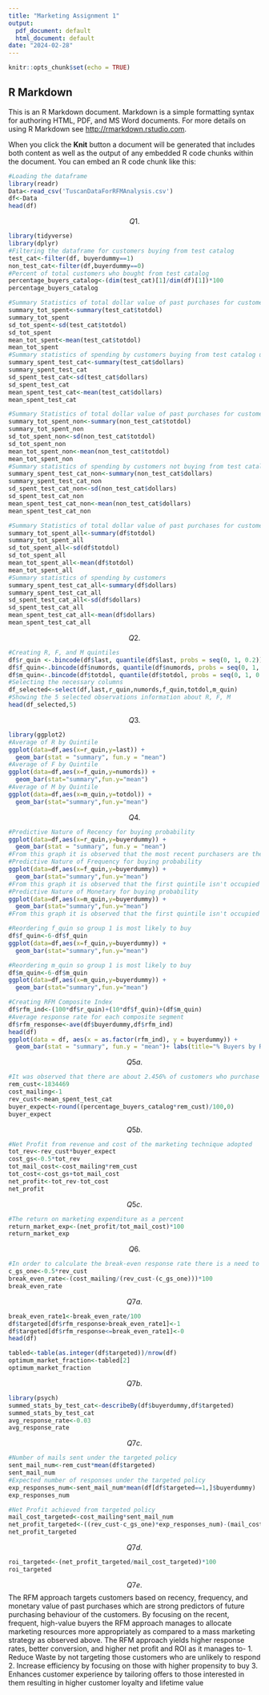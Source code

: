 ```yaml
---
title: "Marketing Assignment 1"
output:
  pdf_document: default
  html_document: default
date: "2024-02-28"
---
```


```r
knitr::opts_chunk$set(echo = TRUE)
```

## R Markdown

This is an R Markdown document. Markdown is a simple formatting syntax for authoring HTML, PDF, and MS Word documents. For more details on using R Markdown see <http://rmarkdown.rstudio.com>.

When you click the **Knit** button a document will be generated that includes both content as well as the output of any embedded R code chunks within the document. You can embed an R code chunk like this:

```r
#Loading the dataframe
library(readr)
Data<-read_csv('TuscanDataForRFMAnalysis.csv')
df<-Data
head(df)
```
$$Q1.$$
```r
library(tidyverse)
library(dplyr)
#Filtering the dataframe for customers buying from test catalog
test_cat<-filter(df, buyerdummy==1)
non_test_cat<-filter(df,buyerdummy==0)
#Percent of total customers who bought from test catalog
percentage_buyers_catalog<-(dim(test_cat)[1]/dim(df)[1])*100
percentage_buyers_catalog
```

```r
#Summary Statistics of total dollar value of past purchases for customers buying in test catalog
summary_tot_spent<-summary(test_cat$totdol)
summary_tot_spent
sd_tot_spent<-sd(test_cat$totdol)
sd_tot_spent
mean_tot_spent<-mean(test_cat$totdol)
mean_tot_spent
#Summary statistics of spending by customers buying from test catalog using the test catalog
summary_spent_test_cat<-summary(test_cat$dollars)
summary_spent_test_cat
sd_spent_test_cat<-sd(test_cat$dollars)
sd_spent_test_cat
mean_spent_test_cat<-mean(test_cat$dollars)
mean_spent_test_cat
```

```r
#Summary Statistics of total dollar value of past purchases for customers not buying in test catalog
summary_tot_spent_non<-summary(non_test_cat$totdol)
summary_tot_spent_non
sd_tot_spent_non<-sd(non_test_cat$totdol)
sd_tot_spent_non
mean_tot_spent_non<-mean(non_test_cat$totdol)
mean_tot_spent_non
#Summary statistics of spending by customers not buying from test catalog using the test catalog
summary_spent_test_cat_non<-summary(non_test_cat$dollars)
summary_spent_test_cat_non
sd_spent_test_cat_non<-sd(non_test_cat$dollars)
sd_spent_test_cat_non
mean_spent_test_cat_non<-mean(non_test_cat$dollars)
mean_spent_test_cat_non
```

```r
#Summary Statistics of total dollar value of past purchases for customers 
summary_tot_spent_all<-summary(df$totdol)
summary_tot_spent_all
sd_tot_spent_all<-sd(df$totdol)
sd_tot_spent_all
mean_tot_spent_all<-mean(df$totdol)
mean_tot_spent_all
#Summary statistics of spending by customers 
summary_spent_test_cat_all<-summary(df$dollars)
summary_spent_test_cat_all
sd_spent_test_cat_all<-sd(df$dollars)
sd_spent_test_cat_all
mean_spent_test_cat_all<-mean(df$dollars)
mean_spent_test_cat_all
```
$$Q2.$$
```r
#Creating R, F, and M quintiles
df$r_quin <-.bincode(df$last, quantile(df$last, probs = seq(0, 1, 0.2)), right = TRUE,include.lowest = TRUE)
df$f_quin<-.bincode(df$numords, quantile(df$numords, probs = seq(0, 1, 0.2)), right = TRUE,include.lowest = TRUE)
df$m_quin<-.bincode(df$totdol, quantile(df$totdol, probs = seq(0, 1, 0.2)), right = TRUE,include.lowest = TRUE)
#Selecting the necessary columns
df_selected<-select(df,last,r_quin,numords,f_quin,totdol,m_quin)
#Showing the 5 selected observations information about R, F, M
head(df_selected,5)
```
$$Q3.$$
```r
library(ggplot2)
#Average of R by Quintile
ggplot(data=df,aes(x=r_quin,y=last)) + 
  geom_bar(stat = "summary", fun.y = "mean")
#Average of F by Quintile
ggplot(data=df,aes(x=f_quin,y=numords)) +
  geom_bar(stat="summary",fun.y="mean")
#Average of M by Quintile
ggplot(data=df,aes(x=m_quin,y=totdol)) +
  geom_bar(stat="summary",fun.y="mean")
```
$$Q4.$$
```r
#Predictive Nature of Recency for buying probability
ggplot(data=df,aes(x=r_quin,y=buyerdummy)) + 
  geom_bar(stat = "summary", fun.y = "mean")
#From this graph it is observed that the most recent purchasers are the most likely to buy
#Predictive Nature of Frequency for buying probability
ggplot(data=df,aes(x=f_quin,y=buyerdummy)) +
  geom_bar(stat="summary",fun.y="mean")
#From this graph it is observed that the first quintile isn't occupied by people with highest probability of purchase
#Predictive Nature of Monetary for buying probability
ggplot(data=df,aes(x=m_quin,y=buyerdummy)) +
  geom_bar(stat="summary",fun.y="mean")
#From this graph it is observed that the first quintile isn't occupied by people with the highest spending
```
```r
#Reordering f_quin so group 1 is most likely to buy
df$f_quin<-6-df$f_quin
ggplot(data=df,aes(x=f_quin,y=buyerdummy)) +
  geom_bar(stat="summary",fun.y="mean")
```
```r
#Reordering m_quin so group 1 is most likely to buy
df$m_quin<-6-df$m_quin
ggplot(data=df,aes(x=m_quin,y=buyerdummy)) +
  geom_bar(stat="summary",fun.y="mean")
```
```r
#Creating RFM Composite Index
df$rfm_ind<-(100*df$r_quin)+(10*df$f_quin)+(df$m_quin)
#Average response rate for each composite segment
df$rfm_response<-ave(df$buyerdummy,df$rfm_ind)
head(df)
ggplot(data = df, aes(x = as.factor(rfm_ind), y = buyerdummy)) +
  geom_bar(stat = "summary", fun.y = "mean")+ labs(title="% Buyers by RFM Index", x="RFM Index", y="% Buyer") 
```
$$Q5a.$$
```r
#It was observed that there are about 2.456% of customers who purchase from the test catalog implying that 2.456% of customers from all the customers mailed to will purchase from the test catalog
rem_cust<-1834469
cost_mailing<-1
rev_cust<-mean_spent_test_cat
buyer_expect<-round((percentage_buyers_catalog*rem_cust)/100,0)
buyer_expect
```
$$Q5b.$$
```r
#Net Profit from revenue and cost of the marketing technique adopted
tot_rev<-rev_cust*buyer_expect
cost_gs<-0.5*tot_rev
tot_mail_cost<-cost_mailing*rem_cust
tot_cost<-cost_gs+tot_mail_cost
net_profit<-tot_rev-tot_cost
net_profit
```
$$Q5c.$$
```r
#The return on marketing expenditure as a percent
return_market_exp<-(net_profit/tot_mail_cost)*100
return_market_exp
```
$$Q6.$$
```r
#In order to calculate the break-even response rate there is a need to use average revenue per customer, cost of mailing an offer, and cost of goods and services
c_gs_one<-0.5*rev_cust
break_even_rate<-(cost_mailing/(rev_cust-(c_gs_one)))*100
break_even_rate
```
$$Q7a.$$
```r
break_even_rate1<-break_even_rate/100
df$targeted[df$rfm_response>break_even_rate1]<-1
df$targeted[df$rfm_response<=break_even_rate1]<-0
head(df)
```
```r
tabled<-table(as.integer(df$targeted))/nrow(df)
optimum_market_fraction<-tabled[2]
optimum_market_fraction
```
$$Q7b.$$
```r
library(psych)
summed_stats_by_test_cat<-describeBy(df$buyerdummy,df$targeted)
summed_stats_by_test_cat
avg_response_rate<-0.03
avg_response_rate
```
$$Q7c.$$
```r
#Number of mails sent under the targeted policy
sent_mail_num<-rem_cust*mean(df$targeted)
sent_mail_num
#Expected number of responses under the targeted policy
exp_responses_num<-sent_mail_num*mean(df[df$targeted==1,]$buyerdummy)
exp_responses_num
```
```r
#Net Profit achieved from targeted policy
mail_cost_targeted<-cost_mailing*sent_mail_num
net_profit_targeted<-((rev_cust-c_gs_one)*exp_responses_num)-(mail_cost_targeted)
net_profit_targeted
```
$$Q7d.$$
```r
roi_targeted<-(net_profit_targeted/mail_cost_targeted)*100
roi_targeted
```
$$Q7e.$$
The RFM approach targets customers based on recency, frequency, and monetary value of past purchases which are strong predictors of future purchasing behaviour of the customers. By focusing on the recent, frequent, high-value buyers the RFM approach manages to allocate marketing resources more appropriately as compared to a mass marketing strategy as observed above. The RFM approach yields higher response rates, better conversion, and higher net profit and ROI as it manages to-
1. Reduce Waste by not targeting those customers who are unlikely to respond
2. Increase efficiency by focusing on those with higher propensity to buy
3. Enhances customer experience by tailoring offers to those interested in them resulting in higher customer loyalty and lifetime value



